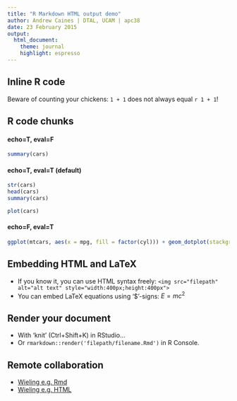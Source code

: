 ```yaml
---
title: "R Markdown HTML output demo"
author: Andrew Caines | DTAL, UCAM | apc38
date: 23 February 2015
output:
  html_document:
    theme: journal
    highlight: espresso
---
```



## Inline R code

Beware of counting your chickens: `1 + 1` does not always equal `r 1 + 1`!


## R code chunks

#### echo=T, eval=F
```r
summary(cars)
```

#### echo=T, eval=T (default)
```r
str(cars)
head(cars)
summary(cars)
```

```r
plot(cars)
```

#### echo=F, eval=T
```r
ggplot(mtcars, aes(x = mpg, fill = factor(cyl))) + geom_dotplot(stackgroups = TRUE, binwidth = 1, method = "histodot")
```


## Embedding HTML and LaTeX

- If you know it, you can use HTML syntax freely: `<img src="filepath" alt="alt text" style="width:400px;height:400px">`
- You can embed LaTeX equations using '$'-signs: $E=mc^2$


## Render your document

- With 'knit' (Ctrl+Shift+K) in RStudio...
- Or `rmarkdown::render('filepath/filename.Rmd')` in R Console.


## Remote collaboration

- [Wieling e.g. Rmd](http://www.let.rug.nl/~wieling/statscourse/lecture1/lab/answers/lab-including-answers.Rmd)
- [Wieling e.g. HTML](http://www.let.rug.nl/~wieling/statscourse/lecture1/lab/answers/lab-including-answers.html)
